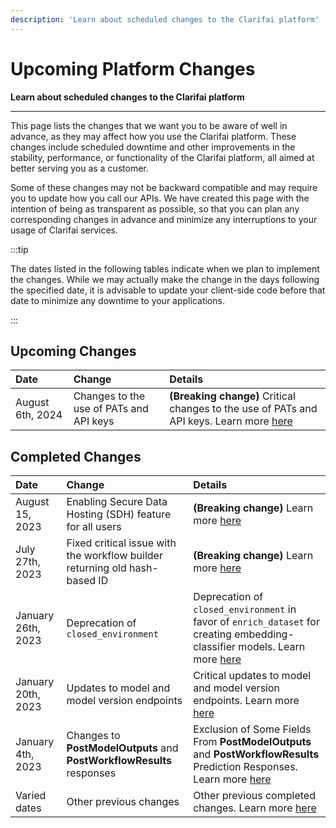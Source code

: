 ```yaml
---
description: 'Learn about scheduled changes to the Clarifai platform'
---
```


# Upcoming Platform Changes

**Learn about scheduled changes to the Clarifai platform**
<hr />

This page lists the changes that we want you to be aware of well in advance, as they may affect how you use the Clarifai platform. These changes include scheduled downtime and other improvements in the stability, performance, or functionality of the Clarifai platform, all aimed at better serving you as a customer.

Some of these changes may not be backward compatible and may require you to update how you call our APIs. We have created this page with the intention of being as transparent as possible, so that you can plan any corresponding changes in advance and minimize any interruptions to your usage of Clarifai services.

:::tip

The dates listed in the following tables indicate when we plan to implement the changes. While we may actually make the change in the days following the specified date, it is advisable to update your client-side code before that date to minimize any downtime to your applications.

:::

## Upcoming Changes

| Date | Change | Details |
| :--- | :--- | :--- |
|  August 6th, 2024   | Changes to the use of PATs and API keys   | **(Breaking change)**  Critical changes to the use of PATs and API keys. Learn more [here](./pat-api-keys) |

## Completed Changes

| Date | Change | Details |
| :--- | :--- | :--- |
| August 15, 2023 | Enabling Secure Data Hosting (SDH) feature for all users | **(Breaking change)** Learn more [here](./secure-data-hosting) |
| July 27th, 2023 | Fixed critical issue with the workflow builder returning old hash-based ID | **(Breaking change)** Learn more [here](./workflow-builder-ids) |
| January 26th, 2023   | Deprecation of `closed_environment`| Deprecation of `closed_environment` in favor of `enrich_dataset` for creating embedding-classifier models. Learn more [here](./closed-environment) |
|  January 20th, 2023   | Updates to model and model version endpoints   | Critical updates to model and model version endpoints. Learn more [here](./model-version-endpoints)   |
| January 4th, 2023    | Changes to **PostModelOutputs** and **PostWorkflowResults** responses   | Exclusion of Some Fields From **PostModelOutputs** and **PostWorkflowResults** Prediction Responses. Learn more [here](./postmodeloutputs-responses) |
| Varied dates | Other previous changes  | Other previous completed changes. Learn more [here](./other-previous-changes)  |

